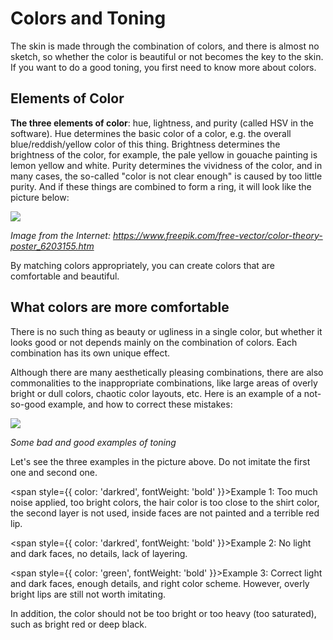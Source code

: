 # Colors and Toning

The skin is made through the combination of colors, and there is almost no sketch, so whether the color is beautiful or not becomes the key to the skin. If you want to do a good toning, you first need to know more about colors.

## Elements of Color

**The three elements of color**: hue, lightness, and purity (called HSV in the software). Hue determines the basic color of a color, e.g. the overall blue/reddish/yellow color of this thing. Brightness determines the brightness of the color, for example, the pale yellow in gouache painting is lemon yellow and white. Purity determines the vividness of the color, and in many cases, the so-called "color is not clear enough" is caused by too little purity. And if these things are combined to form a ring, it will look like the picture below:

![](elements-of-colors.svg)

*Image from the Internet: https://www.freepik.com/free-vector/color-theory-poster_6203155.htm*

By matching colors appropriately, you can create colors that are comfortable and beautiful.

## What colors are more comfortable

There is no such thing as beauty or ugliness in a single color, but whether it looks good or not depends mainly on the combination of colors. Each combination has its own unique effect.

Although there are many aesthetically pleasing combinations, there are also commonalities to the inappropriate combinations, like large areas of overly bright or dull colors, chaotic color layouts, etc. Here is an example of a not-so-good example, and how to correct these mistakes:

![](good-and-bad-examples-of-toning.png)

*Some bad and good examples of toning*

Let's see the three examples in the picture above. Do not imitate the first one and second one.

<span style={{ color: 'darkred', fontWeight: 'bold' }}>Example 1:</span>
 Too much noise applied, too bright colors, the hair color is too close to the shirt color, the second layer is not used, inside faces are not painted and a terrible red lip.


<span style={{ color: 'darkred', fontWeight: 'bold' }}>Example 2:</span> No light and dark faces, no details, lack of layering.


<span style={{ color: 'green', fontWeight: 'bold' }}>Example 3:</span> Correct light and dark faces, enough details, and right color scheme. However, overly bright lips are still not worth imitating.

In addition, the color should not be too bright or too heavy (too saturated), such as bright red or deep black.
